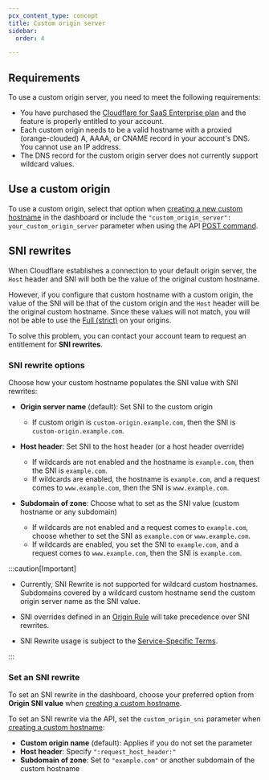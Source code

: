 ```yaml
---
pcx_content_type: concept
title: Custom origin server
sidebar:
  order: 4

---
```



<Render file="custom-origin-server-definition" />

<Render file="ssl-for-saas-plan-limitation" />

## Requirements

To use a custom origin server, you need to meet the following requirements:

* You have purchased the [Cloudflare for SaaS Enterprise plan](/cloudflare-for-platforms/cloudflare-for-saas/plans/) and the feature is properly entitled to your account.
* Each custom origin needs to be a valid hostname with a proxied (orange-clouded) A, AAAA, or CNAME record in your account's DNS. You cannot use an IP address.
* The DNS record for the custom origin server does not currently support wildcard values.

## Use a custom origin

To use a custom origin, select that option when [creating a new custom hostname](/cloudflare-for-platforms/cloudflare-for-saas/security/certificate-management/issue-and-validate/) in the dashboard or include the `"custom_origin_server": your_custom_origin_server` parameter when using the API [POST command](/api/resources/custom_hostnames/methods/create/).

## SNI rewrites

When Cloudflare establishes a connection to your default origin server, the `Host` header and <GlossaryTooltip term="Server Name Indication (SNI)">SNI</GlossaryTooltip> will both be the value of the original custom hostname.

However, if you configure that custom hostname with a custom origin, the value of the SNI will be that of the custom origin and the `Host` header will be the original custom hostname. Since these values will not match, you will not be able to use the [Full (strict)](/ssl/origin-configuration/ssl-modes/full-strict/) on your origins.

To solve this problem, you can contact your account team to request an entitlement for **SNI rewrites**.

### SNI rewrite options

Choose how your custom hostname populates the SNI value with SNI rewrites:

* **Origin server name** (default): Set SNI to the custom origin

  * If custom origin is `custom-origin.example.com`, then the SNI is `custom-origin.example.com`.

* **Host header**: Set SNI to the host header (or a host header override)

  * If wildcards are not enabled and the hostname is `example.com`, then the SNI is `example.com`.
  * If wildcards are enabled, the hostname is `example.com`, and a request comes to `www.example.com`, then the SNI is `www.example.com`.

* **Subdomain of zone**: Choose what to set as the SNI value (custom hostname or any subdomain)
  * If wildcards are not enabled and a request comes to `example.com`, choose whether to set the SNI as `example.com` or `www.example.com`.
  * If wildcards are enabled, you set the SNI to `example.com`, and a request comes to `www.example.com`, then the SNI is `example.com`.

:::caution[Important]


* Currently, SNI Rewrite is not supported for wildcard custom hostnames. Subdomains covered by a wildcard custom hostname send the custom origin server name as the SNI value.

* SNI overrides defined in an [Origin Rule](/rules/origin-rules/) will take precedence over SNI rewrites.

* SNI Rewrite usage is subject to the [Service-Specific Terms](https://www.cloudflare.com/service-specific-terms-application-services/#ssl-for-saas-terms).


:::

### Set an SNI rewrite

To set an SNI rewrite in the dashboard, choose your preferred option from **Origin SNI value** when [creating a custom hostname](/cloudflare-for-platforms/cloudflare-for-saas/security/certificate-management/issue-and-validate/).

To set an SNI rewrite via the API, set the `custom_origin_sni` parameter when [creating a custom hostname](/api/resources/custom_hostnames/methods/create/):

* **Custom origin name** (default): Applies if you do not set the parameter
* **Host header**: Specify `":request_host_header:"`
* **Subdomain of zone**: Set to `"example.com"` or another subdomain of the custom hostname
